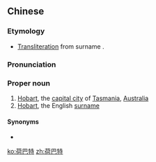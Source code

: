==Chinese==
{{zh-forms|gloss=-}}

===Etymology===
* [[transliteration|Transliteration]] from {{etyl|en|zh}} surname {{m|en|Hobart}}.

===Pronunciation===
{{zh-pron
|m=Hébātè
|cat=pn
}}

===Proper noun===
{{zh-proper noun}}

# [[Hobart]], the [[capital city]] of [[Tasmania]], [[Australia]]
# [[Hobart]], the English [[surname]]

====Synonyms====
* {{zh-l|霍巴特}}

{{zh-cat|English surnames|Cities}}

[[ko:荷巴特]]
[[zh:荷巴特]]